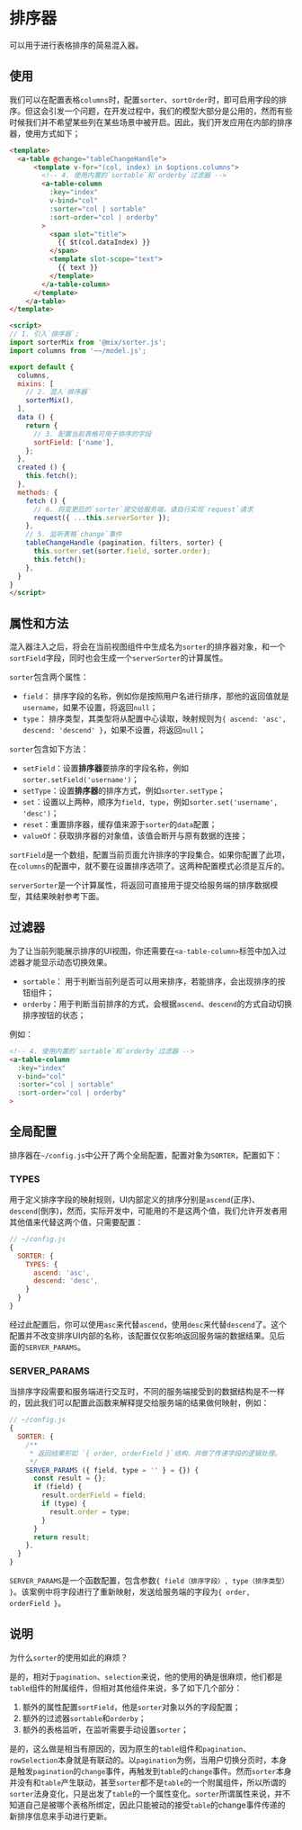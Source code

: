 
<Meta title="框架/混入器（Mixin）/排序器" />

# 排序器

可以用于进行表格排序的简易混入器。

## 使用

我们可以在配置表格`columns`时，配置`sorter`、`sortOrder`时，即可启用字段的排序。但这会引发一个问题，在开发过程中，我们的模型大部分是公用的，然而有些时候我们并不希望某些列在某些场景中被开启。因此，我们开发应用在内部的排序器，使用方式如下；

```html
<template>
  <a-table @change="tableChangeHandle">
      <template v-for="(col, index) in $options.columns">
        <!-- 4. 使用内置的`sortable`和`orderby`过滤器 -->
        <a-table-column
          :key="index"
          v-bind="col"
          :sorter="col | sortable"
          :sort-order="col | orderby"
        >
          <span slot="title">
            {{ $t(col.dataIndex) }}
          </span>
          <template slot-scope="text">
            {{ text }}
          </template>
        </a-table-column>
      </template>
    </a-table>
</template>

<script>
// 1. 引入`排序器`;
import sorterMix from '@mix/sorter.js';
import columns from '~~/model.js';

export default {
  columns,
  mixins: [
    // 2. 混入`排序器`
    sorterMix(),
  ],
  data () {
    return {
      // 3. 配置当前表格可用于排序的字段
      sortField: ['name'],
    };
  },
  created () {
    this.fetch();
  },
  methods: {
    fetch () {
      // 6. 将变更后的`sorter`提交给服务端，请自行实现`request`请求
      request({ ...this.serverSorter });
    },
    // 5. 监听表格`change`事件
    tableChangeHandle (pagination, filters, sorter) {
      this.sorter.set(sorter.field, sorter.order);
      this.fetch();
    },
  }
}
</script>
```

## 属性和方法

混入器注入之后，将会在当前视图组件中生成名为`sorter`的排序器对象，和一个`sortField`字段，同时也会生成一个`serverSorter`的计算属性。

`sorter`包含两个属性：

- `field`： 排序字段的名称，例如你是按照用户名进行排序，那他的返回值就是`username`，如果不设置，将返回`null`；
- `type`： 排序类型，其类型将从配置中心读取，映射规则为`{ ascend: 'asc', descend: 'descend' }`，如果不设置，将返回`null`；

`sorter`包含如下方法：

- `setField`：设置**排序器**要排序的字段名称，例如`sorter.setField('username')`；
- `setType`：设置**排序器**的排序方式，例如`sorter.setType`；
- `set`：设置以上两种，顺序为`field, type`，例如`sorter.set('username', 'desc')`；
- `reset`：重置排序器，缓存值来源于`sorter`的`data`配置；
- `valueOf`：获取排序器的对象值，该值会断开与原有数据的连接；

`sortField`是一个数组，配置当前页面允许排序的字段集合。如果你配置了此项，在`columns`的配置中，就不要在设置排序选项了。这两种配置模式必须是互斥的。

`serverSorter`是一个计算属性，将返回可直接用于提交给服务端的排序数据模型，其结果映射参考下面。

## 过滤器

为了让当前列能展示排序的UI视图，你还需要在`<a-table-column>`标签中加入过滤器才能显示动态切换效果。

- `sortable`： 用于判断当前列是否可以用来排序，若能排序，会出现排序的按钮组件；
- `orderby`：用于判断当前排序的方式，会根据`ascend`、`descend`的方式自动切换排序按钮的状态；

例如：

```html
<!-- 4. 使用内置的`sortable`和`orderby`过滤器 -->
<a-table-column
  :key="index"
  v-bind="col"
  :sorter="col | sortable"
  :sort-order="col | orderby"
>
```

## 全局配置

排序器在`~/config.js`中公开了两个全局配置，配置对象为`SORTER`，配置如下：

### TYPES

用于定义排序字段的映射规则，UI内部定义的排序分别是`ascend`(正序)、`descend`(倒序)，然而，实际开发中，可能用的不是这两个值，我们允许开发者用其他值来代替这两个值，只需要配置：

```javascript
// ~/config.js
{
  SORTER: {
    TYPES: {
      ascend: 'asc',
      descend: 'desc',
    }
  }
}
```

经过此配置后，你可以使用`asc`来代替`ascend`，使用`desc`来代替`descend`了。这个配置并不改变排序UI内部的名称，该配置仅仅影响返回服务端的数据结果。见后面的`SERVER_PARAMS`。

### SERVER_PARAMS

当排序字段需要和服务端进行交互时，不同的服务端接受到的数据结构是不一样的，因此我们可以配置此函数来解释提交给服务端的结果做何映射，例如：

```javascript
// ~/config.js
{
  SORTER: {
    /**
     * 返回结果形如 `{ order, orderField }`结构，并做了传递字段的逻辑处理。
     */
    SERVER_PARAMS ({ field, type = '' } = {}) {
      const result = {};
      if (field) {
        result.orderField = field;
        if (type) {
          result.order = type;
        }
      }
      return result;
    },
  }
}
```

`SERVER_PARAMS`是一个函数配置，包含参数`{ field（排序字段）, type（排序类型） }`。该案例中将字段进行了重新映射，发送给服务端的字段为`{ order, orderField }`。

## 说明

为什么`sorter`的使用如此的麻烦？

是的，相对于`pagination`、`selection`来说，他的使用的确是很麻烦，他们都是`table`组件的附属组件，但相对其他组件来说，多了如下几个部分：

1. 额外的属性配置`sortField`，他是`sorter`对象以外的字段配置；
2. 额外的过滤器`sortable`和`orderby`；
3. 额外的表格监听，在监听需要手动设置`sorter`；

是的，这么做是相当有原因的，因为原生的`table`组件和`pagination`、`rowSelection`本身就是有联动的。以`pagination`为例，当用户切换分页时，本身是触发`pagination`的`change`事件，再触发到`table`的`change`事件。然而`sorter`本身并没有和`table`产生联动，甚至`sorter`都不是`table`的一个附属组件，所以所谓的`sorter`法身变化，只是出发了`table`的一个属性变化。`sorter`所谓属性来说，并不知道自己是被哪个表格所绑定，因此只能被动的接受`table`的change事件传递的新排序信息来手动进行更新。

